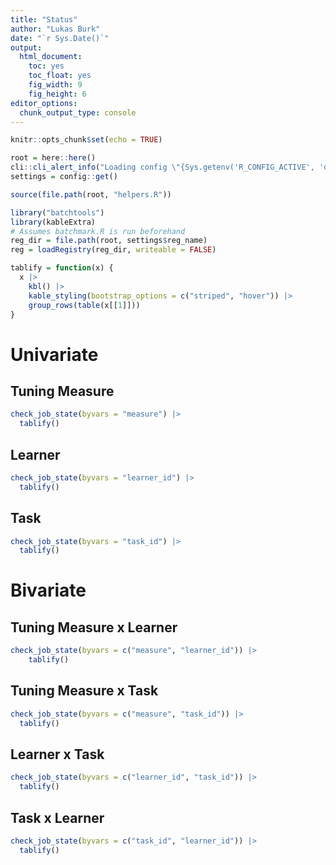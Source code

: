 ```yaml
---
title: "Status"
author: "Lukas Burk"
date: "`r Sys.Date()`"
output: 
  html_document: 
    toc: yes
    toc_float: yes
    fig_width: 9
    fig_height: 6
editor_options: 
  chunk_output_type: console
---
```


```r
knitr::opts_chunk$set(echo = TRUE)

root = here::here()
cli::cli_alert_info("Loading config \"{Sys.getenv('R_CONFIG_ACTIVE', 'default')}\"")
settings = config::get()

source(file.path(root, "helpers.R"))

library("batchtools")
library(kableExtra)
# Assumes batchmark.R is run beforehand
reg_dir = file.path(root, settings$reg_name)
reg = loadRegistry(reg_dir, writeable = FALSE)

tablify = function(x) {
  x |>
    kbl() |>
    kable_styling(bootstrap_options = c("striped", "hover")) |>
    group_rows(table(x[[1]]))
}
```

# Univariate

## Tuning Measure

```r
check_job_state(byvars = "measure") |>
  tablify()

```

## Learner

```r
check_job_state(byvars = "learner_id") |>
  tablify()
```

## Task

```r
check_job_state(byvars = "task_id") |>
  tablify()
```

# Bivariate

## Tuning Measure x Learner

```r
check_job_state(byvars = c("measure", "learner_id")) |>
    tablify()
```

## Tuning Measure x Task

```r
check_job_state(byvars = c("measure", "task_id")) |>
  tablify()
```

## Learner x Task

```r
check_job_state(byvars = c("learner_id", "task_id")) |>
  tablify()
```

## Task x Learner

```r
check_job_state(byvars = c("task_id", "learner_id")) |>
  tablify()
```

